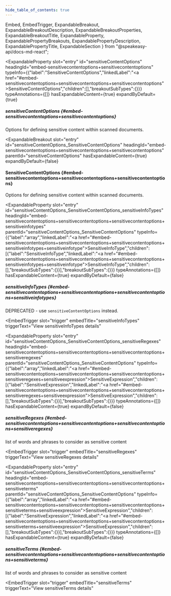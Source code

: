 ```yaml
---
hide_table_of_contents: true
---
```

  Embed,
  EmbedTrigger,
  ExpandableBreakout,
  ExpandableBreakoutDescription,
  ExpandableBreakoutProperties,
  ExpandableBreakoutTitle,
  ExpandableProperty,
  ExpandablePropertyBreakouts,
  ExpandablePropertyDescription,
  ExpandablePropertyTitle,
  ExpandableSection
} from "@speakeasy-api/docs-md-react";

<ExpandableSection>

<ExpandableProperty
  slot="entry"
  id="sensitiveContentOptions"
  headingId="embed-sensitivecontentoptions+sensitivecontentoptions"
  typeInfo={{"label":"SensitiveContentOptions","linkedLabel":"<a href=\"#embed-sensitivecontentoptions+sensitivecontentoptions+sensitivecontentoptions\">SensitiveContentOptions</a>","children":[],"breakoutSubTypes":{}}}
  typeAnnotations={[]}
  hasExpandableContent={true}
  expandByDefault={true}
>

<ExpandablePropertyTitle slot="title">

##### sensitiveContentOptions \{#embed-sensitivecontentoptions+sensitivecontentoptions\}

</ExpandablePropertyTitle>

<ExpandablePropertyDescription slot="description">

Options for defining sensitive content within scanned documents.

</ExpandablePropertyDescription>

<ExpandablePropertyBreakouts slot="breakouts">

<ExpandableBreakout
  slot="entry"
  id="sensitiveContentOptions_SensitiveContentOptions"
  headingId="embed-sensitivecontentoptions+sensitivecontentoptions+sensitivecontentoptions"
  parentId="sensitiveContentOptions"
  hasExpandableContent={true}
  expandByDefault={false}
>

<ExpandableBreakoutTitle slot="title">

#### SensitiveContentOptions \{#embed-sensitivecontentoptions+sensitivecontentoptions+sensitivecontentoptions\}

</ExpandableBreakoutTitle>

<ExpandableBreakoutDescription slot="description">

Options for defining sensitive content within scanned documents.

</ExpandableBreakoutDescription>

<ExpandableBreakoutProperties slot="properties">

<ExpandableProperty
  slot="entry"
  id="sensitiveContentOptions_SensitiveContentOptions_sensitiveInfoTypes"
  headingId="embed-sensitivecontentoptions+sensitivecontentoptions+sensitivecontentoptions+sensitiveinfotypes"
  parentId="sensitiveContentOptions_SensitiveContentOptions"
  typeInfo={{"label":"array","linkedLabel":"<a href=\"#embed-sensitivecontentoptions+sensitivecontentoptions+sensitivecontentoptions+sensitiveinfotypes+sensitiveinfotype\">SensitiveInfoType</a>","children":[{"label":"SensitiveInfoType","linkedLabel":"<a href=\"#embed-sensitivecontentoptions+sensitivecontentoptions+sensitivecontentoptions+sensitiveinfotypes+sensitiveinfotype\">SensitiveInfoType</a>","children":[],"breakoutSubTypes":{}}],"breakoutSubTypes":{}}}
  typeAnnotations={[]}
  hasExpandableContent={true}
  expandByDefault={false}
>

<ExpandablePropertyTitle slot="title">

##### sensitiveInfoTypes \{#embed-sensitivecontentoptions+sensitivecontentoptions+sensitivecontentoptions+sensitiveinfotypes\}

</ExpandablePropertyTitle>

<ExpandablePropertyDescription slot="description">

DEPRECATED - use `sensitiveContentOptions` instead.

</ExpandablePropertyDescription>

<ExpandablePropertyBreakouts slot="breakouts">

<Embed slot="embed">

<EmbedTrigger
  slot="trigger"
  embedTitle="sensitiveInfoTypes"
  triggerText="View sensitiveInfoTypes details"
>

<Embedsensitiveinfotypes />

</EmbedTrigger>

</Embed>

</ExpandablePropertyBreakouts>

</ExpandableProperty>

<ExpandableProperty
  slot="entry"
  id="sensitiveContentOptions_SensitiveContentOptions_sensitiveRegexes"
  headingId="embed-sensitivecontentoptions+sensitivecontentoptions+sensitivecontentoptions+sensitiveregexes"
  parentId="sensitiveContentOptions_SensitiveContentOptions"
  typeInfo={{"label":"array","linkedLabel":"<a href=\"#embed-sensitivecontentoptions+sensitivecontentoptions+sensitivecontentoptions+sensitiveregexes+sensitiveexpression\">SensitiveExpression</a>","children":[{"label":"SensitiveExpression","linkedLabel":"<a href=\"#embed-sensitivecontentoptions+sensitivecontentoptions+sensitivecontentoptions+sensitiveregexes+sensitiveexpression\">SensitiveExpression</a>","children":[],"breakoutSubTypes":{}}],"breakoutSubTypes":{}}}
  typeAnnotations={[]}
  hasExpandableContent={true}
  expandByDefault={false}
>

<ExpandablePropertyTitle slot="title">

##### sensitiveRegexes \{#embed-sensitivecontentoptions+sensitivecontentoptions+sensitivecontentoptions+sensitiveregexes\}

</ExpandablePropertyTitle>

<ExpandablePropertyDescription slot="description">

list of words and phrases to consider as sensitive content

</ExpandablePropertyDescription>

<ExpandablePropertyBreakouts slot="breakouts">

<Embed slot="embed">

<EmbedTrigger
  slot="trigger"
  embedTitle="sensitiveRegexes"
  triggerText="View sensitiveRegexes details"
>

<Embedsensitiveregexes />

</EmbedTrigger>

</Embed>

</ExpandablePropertyBreakouts>

</ExpandableProperty>

<ExpandableProperty
  slot="entry"
  id="sensitiveContentOptions_SensitiveContentOptions_sensitiveTerms"
  headingId="embed-sensitivecontentoptions+sensitivecontentoptions+sensitivecontentoptions+sensitiveterms"
  parentId="sensitiveContentOptions_SensitiveContentOptions"
  typeInfo={{"label":"array","linkedLabel":"<a href=\"#embed-sensitivecontentoptions+sensitivecontentoptions+sensitivecontentoptions+sensitiveterms+sensitiveexpression\">SensitiveExpression</a>","children":[{"label":"SensitiveExpression","linkedLabel":"<a href=\"#embed-sensitivecontentoptions+sensitivecontentoptions+sensitivecontentoptions+sensitiveterms+sensitiveexpression\">SensitiveExpression</a>","children":[],"breakoutSubTypes":{}}],"breakoutSubTypes":{}}}
  typeAnnotations={[]}
  hasExpandableContent={true}
  expandByDefault={false}
>

<ExpandablePropertyTitle slot="title">

##### sensitiveTerms \{#embed-sensitivecontentoptions+sensitivecontentoptions+sensitivecontentoptions+sensitiveterms\}

</ExpandablePropertyTitle>

<ExpandablePropertyDescription slot="description">

list of words and phrases to consider as sensitive content

</ExpandablePropertyDescription>

<ExpandablePropertyBreakouts slot="breakouts">

<Embed slot="embed">

<EmbedTrigger
  slot="trigger"
  embedTitle="sensitiveTerms"
  triggerText="View sensitiveTerms details"
>

<Embedsensitiveterms />

</EmbedTrigger>

</Embed>

</ExpandablePropertyBreakouts>

</ExpandableProperty>

</ExpandableBreakoutProperties>

</ExpandableBreakout>

</ExpandablePropertyBreakouts>

</ExpandableProperty>

</ExpandableSection>